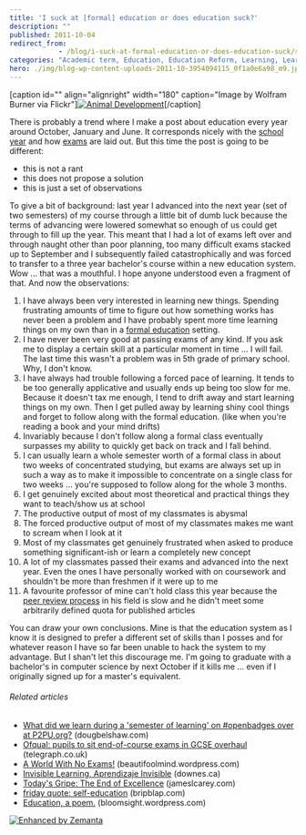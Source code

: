 ```yaml
---
title: 'I suck at [formal] education or does education suck?'
description: ""
published: 2011-10-04
redirect_from: 
            - /blog/i-suck-at-formal-education-or-does-education-suck/swizec/2564
categories: "Academic term, Education, Education Reform, Learning, Learning Theories, Uncategorized"
hero: ./img/blog-wp-content-uploads-2011-10-3954094115_0f1a0e6a98_m9.jpg
---
```

\[caption id=&quot;&quot; align=&quot;alignright&quot; width=&quot;180&quot; caption=&quot;Image by Wolfram Burner via Flickr&quot;][![Animal Development](./img/blog-wp-content-uploads-2011-10-3954094115_0f1a0e6a98_m9.jpg "Animal Development")](http://www.flickr.com/photos/29036545@N00/3954094115)\[/caption]

There is probably a trend where I make a post about education every year around October, January and June. It corresponds nicely with the [school year](http://en.wikipedia.org/wiki/Academic_term "Academic term") and how [exams](http://en.wikipedia.org/wiki/Test_%28assessment%29 "Test (assessment)") are laid out. But this time the post is going to be different:

- this is not a rant
- this does not propose a solution
- this is just a set of observations

To give a bit of background: last year I advanced into the next year (set of two semesters) of my course through a little bit of dumb luck because the terms of advancing were lowered somewhat so enough of us could get through to fill up the year. This meant that I had a lot of exams left over and through naught other than poor planning, too many difficult exams stacked up to September and I subsequently failed catastrophically and was forced to transfer to a three year bachelor&#x27;s course within a new education system. Wow ... that was a mouthful. I hope anyone understood even a fragment of that. And now the observations:

<!--more-->

1. I have always been very interested in learning new things. Spending frustrating amounts of time to figure out how something works has never been a problem and I have probably spent more time learning things on my own than in a [formal education](http://en.wikipedia.org/wiki/Education "Education") setting.
2. I have never been very good at passing exams of any kind. If you ask me to display a certain skill at a particular moment in time ... I will fail. The last time this wasn&#x27;t a problem was in 5th grade of primary school. Why, I don&#x27;t know.
3. I have always had trouble following a forced pace of learning. It tends to be too generally applicative and usually ends up being too slow for me. Because it doesn&#x27;t tax me enough, I tend to drift away and start learning things on my own. Then I get pulled away by learning shiny cool things and forget to follow along with the formal education. (like when you&#x27;re reading a book and your mind drifts)
4. Invariably because I don&#x27;t follow along a formal class eventually surpasses my ability to quickly get back on track and I fall behind.
5. I can usually learn a whole semester worth of a formal class in about two weeks of concentrated studying, but exams are always set up in such a way as to make it impossible to concentrate on a single class for two weeks ... you&#x27;re supposed to follow along for the whole 3 months.
6. I get genuinely excited about most theoretical and practical things they want to teach/show us at school
7. The productive output of most of my classmates is abysmal
8. The forced productive output of most of my classmates makes me want to scream when I look at it
9. Most of my classmates get genuinely frustrated when asked to produce something significant-ish or learn a completely new concept
10. A lot of my classmates passed their exams and advanced into the next year. Even the ones I have personally worked with on coursework and shouldn&#x27;t be more than freshmen if it were up to me
11. A favourite professor of mine can&#x27;t hold class this year because the [peer review process](http://en.wikipedia.org/wiki/Peer_review "Peer review") in his field is slow and he didn&#x27;t meet some arbitrarily defined quota for published articles

You can draw your own conclusions. Mine is that the education system as I know it is designed to prefer a different set of skills than I posses and for whatever reason I have so far been unable to hack the system to my advantage. But I shan&#x27;t let this discourage me. I&#x27;m going to graduate with a bachelor&#x27;s in computer science by next October if it kills me ... even if I originally signed up for a master&#x27;s equivalent.

###### Related articles

- [What did we learn during a &#x27;semester of learning&#x27; on #openbadges over at P2PU.org?](http://dougbelshaw.com/blog/2011/10/02/what-did-we-learn-during-a-semester-of-learning-on-openbadges-over-at-p2pu-org/) (dougbelshaw.com)
- [Ofqual: pupils to sit end-of-course exams in GCSE overhaul](http://r.zemanta.com/?u=http%3A//www.telegraph.co.uk/education/educationnews/8790219/Ofqual-pupils-to-sit-end-of-course-exams-in-GCSE-overhaul.html&amp;a=56349834&amp;rid=12e58db3-0284-45bd-89fb-8ec7d196d2a6&amp;e=5a9b97ac01528ab2a58db3ce37412cb8) (telegraph.co.uk)
- [A World With No Exams!](http://beautifoolmind.wordpress.com/2011/09/29/a-world-with-no-exams/) (beautifoolmind.wordpress.com)
- [Invisible Learning, Aprendizaje Invisible](http://www.downes.ca/post/56328/rd) (downes.ca)
- [Today&#x27;s Gripe: The End of Excellence](http://jameslcarey.com/2011/10/03/todays-gripe-the-end-of-excellence/) (jameslcarey.com)
- [friday quote: self-education](http://www.bripblap.com/friday-quote-self-education/) (bripblap.com)
- [Education, a poem.](http://bloomsight.wordpress.com/2011/10/02/education-a-poem/) (bloomsight.wordpress.com)

[![Enhanced by Zemanta](http://img.zemanta.com/zemified_e.png?x-id=12e58db3-0284-45bd-89fb-8ec7d196d2a6)](http://www.zemanta.com/ "Enhanced by Zemanta")